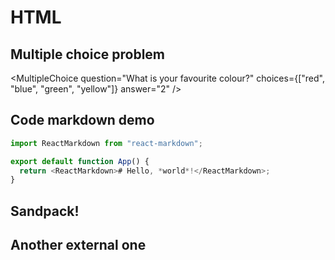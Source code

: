 # HTML

## Multiple choice problem


<MultipleChoice
  question="What is your favourite colour?"
  choices={["red", "blue", "green", "yellow"]}
  answer="2"
/>

## Code markdown demo

```js filename="demo.js" copy
import ReactMarkdown from "react-markdown";

export default function App() {
  return <ReactMarkdown># Hello, *world*!</ReactMarkdown>;
}
```

## Sandpack!


<Sandbox template="react" files={files} />

## Another external one


<Slideshow file="/prerequisites/html-slides" />
